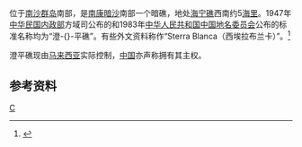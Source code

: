 {{noteTA
|G1=地名
}}
{{Infobox Disputed Islands
| plural = yes
| name             =澄平礁
| image name       = 
| image caption    = 
| image size       = 
| locator map      = {{Location map+|Spratly_Islands|float=center|width=300|caption=澄平礁的位置 
|places=
{{location map~ |Spratly_Islands|marksize=6 |lat=4.85|long=112.53333|label='''澄平礁''' |position=bottom}}
}}
| map_custom       = yes
| native name      = 
| native name link = 
| other_names         = 
| location         = [[南海|南海]]
| coordinates      = {{Coord|4|51||N|112|32||E|display=inline,title}}
| archipelago      = [[南沙群岛|南沙群岛]]
| total islands    = 
| major islands    = 
| area             = 
| length           =
| width            =
| coastline        =
| highest mount    = 
| elevation        =
| country                          = {{flag|MAS}}
| country admin divisions title   = [[州|州]]
| country admin divisions         = {{flagicon image|Flag of Sarawak.svg}} [[砂拉越|砂拉越]]
| country claim                 = {{flag|PRC}}
| country claim divisions title = [[中国一级行政区|省]][[地级行政区|市]]
| country claim divisions       = [[海南省|海南省]][[三沙市|三沙市]]
| country 1 claim               = {{flag|ROC}}
| country 1 claim divisions title = [[直辖市_(中华民国)|直辖市]]
| country 1 claim divisions       = [[高雄市|高雄市]][[旗津區|旗津區]]
| population       = 
| population as of = 
| density          = 
| ethnic groups    = 
| additional info  =
}}
{{地区用词|my=白石滩|cn=澄平礁|tw=cn|sg=my|start={{lang-ms|Beting Batu Puteh}}；{{lang-en|Sierra Blanca Reef}}}}位于[[南沙群岛|南沙群岛]]南部，是[[南康暗沙|南康暗沙]]南部一个暗礁，地处[[海宁礁|海宁礁]]西南约5[[海里|海里]]。1947年[[中华民国内政部|中华民国内政部]]方域司公布的和1983年[[中华人民共和国|中华人民共和国]][[中国地名委员会|中国地名委员会]]公布的标准名称均为“澄-{}-平礁”。有些外文资料称作“Sterra Blanca（西埃拉布兰卡）”。<ref>{{cite book zh |author=广东省地名委员会 |title=《南海诸岛地名资料汇编》 |format=M |edition=1 |location=广州 |publisher=广东省地图出版社 |date=1987 |pages=212 |id= ISBN 80522-023-9}}</ref>

澄平礁现由[[马来西亚|马来西亚]]实际控制，[[中国|中国]]亦声称拥有其主权。

== 参考资料 ==
{{reflist}}

{{South China Sea Islands}}
[[Category:南沙群岛|C]]